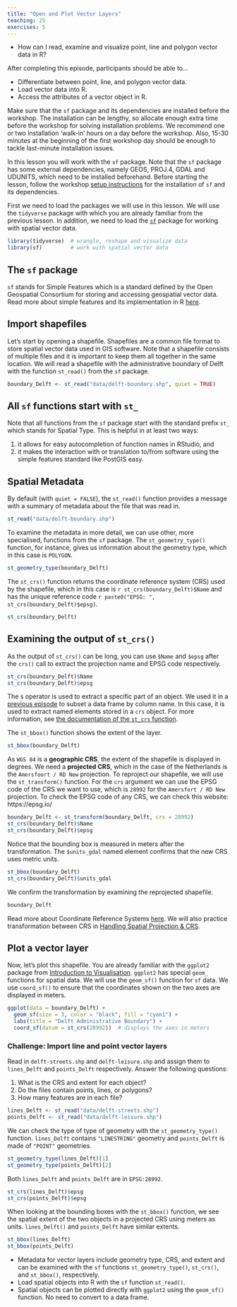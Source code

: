 ```yaml
---
title: "Open and Plot Vector Layers"
teaching: 25
exercises: 5
---
```


:::::::::::::::::::::::::::::::::::::: questions 

- How can I read, examine and visualize point, line and polygon vector data in R?

::::::::::::::::::::::::::::::::::::::::::::::::

::::::::::::::::::::::::::::::::::::: objectives

After completing this episode, participants should be able to…

- Differentiate between point, line, and polygon vector data.
- Load vector data into R.
- Access the attributes of a vector object in R.

::::::::::::::::::::::::::::::::::::::::::::::::

:::::::::::::::::::::::::::::::::::::::::::::::::::::::::::::::::::: instructor

Make sure that the `sf` package and its dependencies are installed before the 
workshop. The installation can be lengthy, so allocate enough extra time 
before the workshop for solving installation problems. We recommend one
or two installation 'walk-in' hours on a day before the workshop. Also, 15-30 
minutes at the beginning of the first workshop day should be enough to tackle 
last-minute installation issues.

::::::::::::::::::::::::::::::::::::::::::::::::::::::::::::::::::::::::::::::::

::: prereq

In this lesson you will work with the `sf` package. Note that the `sf` package has some external dependencies, namely GEOS, PROJ.4, GDAL and UDUNITS, which need to be installed beforehand. Before starting the lesson, follow the workshop [setup instructions](../learners/setup.md) for the installation of `sf` and its dependencies.

:::

First we need to load the packages we will use in this lesson. We will use the `tidyverse` package with which you are already familiar from the previous lesson. In addition, we need to load the [`sf`](https://r-spatial.github.io/sf/) package for working with spatial vector data. 

```r
library(tidyverse)  # wrangle, reshape and visualize data
library(sf)         # work with spatial vector data
```

::: callout

# The `sf` package  

`sf` stands for Simple Features which is a standard defined by the Open Geospatial Consortium for storing and accessing geospatial vector data. Read more about simple features and its implementation in R [here](https://r-spatial.github.io/sf/articles/sf1.html).

:::

## Import shapefiles

Let's start by opening a shapefile. Shapefiles are a common file format to store spatial vector data used in GIS software. Note that a shapefile consists of multiple files and it is important to keep them all together in the same location. We will read a shapefile with the administrative boundary of Delft with the function `st_read()` from the `sf` package. 

```r
boundary_Delft <- st_read("data/delft-boundary.shp", quiet = TRUE)
```

::: callout

# All `sf` functions start with `st_`

Note that all functions from the `sf` package start with the standard prefix `st_` which stands for Spatial Type. This is helpful in at least two ways:  

1. it allows for easy autocompletion of function names in RStudio, and
2. it makes the interaction with or translation to/from software using the simple features standard like PostGIS easy.

:::

## Spatial Metadata

By default (with `quiet = FALSE`), the `st_read()` function provides a message with a summary of metadata about the file that was read in.

```r
st_read("data/delft-boundary.shp")
```

To examine the metadata in more detail, we can use other, more specialised, functions from the `sf` package. The `st_geometry_type()` function, for instance, gives us information about the geometry type, which in this case is `POLYGON`.

```r
st_geometry_type(boundary_Delft)
```

The `st_crs()` function returns the coordinate reference system (CRS) used by the shapefile, which in this case is ``r st_crs(boundary_Delft)$Name`` and has the unique reference code ``r paste0("EPSG: ", st_crs(boundary_Delft)$epsg)``. 

```r
st_crs(boundary_Delft)
```

::: callout

# Examining the output of `st_crs()`

As the output of `st_crs()` can be long, you can use `$Name` and `$epsg` after the `crs()` call to extract the projection name and EPSG code respectively. 

```r
st_crs(boundary_Delft)$Name
st_crs(boundary_Delft)$epsg
```

The `$` operator is used to extract a specific part of an object. We used it in a [previous episode]() to subset a data frame by column name. In this case, it is used to extract named elements stored in a `crs` object. For more information, see [the documentation of the `st_crs` function](https://r-spatial.github.io/sf/reference/st_crs.html#details).

:::

The `st_bbox()` function shows the extent of the layer.  


```r
st_bbox(boundary_Delft)
```

As `WGS 84` is a **geographic CRS**, the extent of the shapefile is displayed in degrees. We need a **projected CRS**, which in the case of the Netherlands is the `Amersfoort / RD New` projection. To reproject our shapefile, we will use the `st_transform()` function. For the `crs` argument we can use the EPSG code of the CRS we want to use, which is `28992` for the `Amersfort / RD New` projection. 
To check the EPSG code of any CRS, we can check this website: https://epsg.io/

```r
boundary_Delft <- st_transform(boundary_Delft, crs = 28992)
st_crs(boundary_Delft)$Name
st_crs(boundary_Delft)$epsg
```

Notice that the bounding box is measured in meters after the transformation. The `$units_gdal` named element confirms that the new CRS uses metric units.

```r
st_bbox(boundary_Delft)
st_crs(boundary_Delft)$units_gdal
```

We confirm the transformation by examining the reprojected shapefile.

```r
boundary_Delft
```

::: callout

Read more about Coordinate Reference Systems [here](https://datacarpentry.org/organization-geospatial/03-crs.html). We will also practice transformation between CRS in [Handling Spatial Projection & CRS](../episodes/12-handling-spatial-projection-and-crs.Rmd).

:::



## Plot a vector layer

Now, let's plot this shapefile. You are already familiar with the `ggplot2` package from [Introduction to Visualisation](../episodes/04-intro-to-visualisation.Rmd). `ggplot2` has special `geom_` functions for spatial data. We will use the `geom_sf()` function for `sf` data. We use `coord_sf()` to ensure that the coordinates shown on the two axes are displayed in meters.

```r
ggplot(data = boundary_Delft) +
  geom_sf(size = 3, color = "black", fill = "cyan1") +
  labs(title = "Delft Administrative Boundary") +
  coord_sf(datum = st_crs(28992))  # displays the axes in meters
```

::::::::::::::::::::::::::::::::::::: challenge 

### Challenge: Import line and point vector layers

Read in `delft-streets.shp` and `delft-leisure.shp` and assign them to `lines_Delft` and `points_Delft` respectively. Answer the following questions:

1. What is the CRS and extent for each object?
2. Do the files contain points, lines, or polygons?
3. How many features are in each file?

:::::::::::::::::::::::: solution 

```r
lines_Delft <- st_read("data/delft-streets.shp")
points_Delft <- st_read("data/delft-leisure.shp")
```

We can check the type of type of geometry with the `st_geometry_type()` function. `lines_Delft` contains `"LINESTRING"` geometry and `points_Delft` is made of `"POINT"` geometries. 

```r
st_geometry_type(lines_Delft)[1]
st_geometry_type(points_Delft)[2]
```

Both `lines_Delft` and `points_Delft` are in `EPSG:28992`.

```r
st_crs(lines_Delft)$epsg
st_crs(points_Delft)$epsg
```

When looking at the bounding boxes with the `st_bbox()` function, we see the spatial extent of the two objects in a projected CRS using meters as units. `lines_Delft()` and `points_Delft` have similar extents.

```r
st_bbox(lines_Delft)
st_bbox(points_Delft)
```

:::::::::::::::::::::::::::::::::

::::::::::::::::::::::::::::::::::::::::::::::::



::::::::::::::::::::::::::::::::::::: keypoints 

- Metadata for vector layers include geometry type, CRS, and extent and can be examined with the `sf` functions `st_geometry_type()`, `st_crs()`, and `st_bbox()`, respectively.
- Load spatial objects into R with the `sf` function `st_read()`.
- Spatial objects can be plotted directly with `ggplot2` using the `geom_sf()` function. No need to convert to a data frame.

::::::::::::::::::::::::::::::::::::::::::::::::
